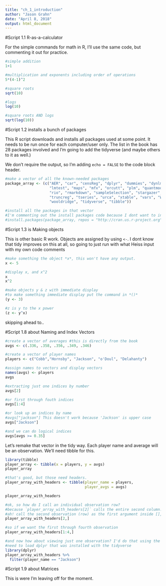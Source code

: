 ```yaml
---
title: "ch_1_introduction"
author: "Jason Grahn"
date: "April 8, 2018"
output: html_document
---
```


#Script 1.1 R-as-a-calculator

For the simple commands for math in R, I'll use the same code, but commenting it out for practice. 
```r
#simple addition
1+1

#multiplication and exponents including order of operations
5*(4-1)^2

#square roots
sqrt(10)

#logs
log(10)

#square roots AND logs
sqrt(log(10))
```

#Script 1.2 installs a bunch of packages

This R script downloads and installs all packages used at some point. It needs to be run once for each computer/user only. The list in the book has 28 packages involved and I'm going to add the tidyverse (and maybe others to it as well.)

We don't require the output, so I'm adding `echo = FALSE` to the code block header.

```r
#make a vector of all the known-needed packages
package_array <- (c("AER", "car", "censReg", "dplyr", "dummies", "dynlm", "effects", "ggplot2",
                    "lmtest", "maps", "mfx", "orcutt", "plm", "quantmod", "sandwich", "quantreg", 
                    "rio", "rmarkdown", "sampleSelection", "stargazer", "survival", "systemfit",
                    "truncreg", "tseries", "urca", "xtable", "vars", "WDI", "xts", "zoo", 
                    "wooldridge", "tidyverse", "tibble"))

#install all the packages in that vector
#I'm commenting out the install packages code because I dont want to install these packages everytime I knit this file!
#install.packages(package_array, repos = "http://cran.us.r-project.org")
```


#Script 1.3 is Making objects

This is other basic R work. Objects are assigned by using `<-`. I dont know that tidy improves on this at all, so going to just run with what Heiss input with my own code comments

```r
#make something the object *x*, this won't have any output.
x <- 5

#display x, and x^2
x
x^2

#make objects y & z with immediate display
#to make something immediate display put the command in *()*
(y <- 3)

#z is y to the x power
(z <- y^x)

```

skipping ahead to..

#Script 1.8 about Naming and Index Vectors

```r
#create a vector of averages #this is directly from the book
avgs <- c(.336, .358, .356, .349, .346)

#create a vector of player names
players <- c("Cobb","Hornsby", "Jackson", "o'Doul", "Delahanty")

#assign names to vectors and display vectors
names(avgs) <- players
avgs

#extracting just one indices by number
avgs[2]

#or first through fouth indices
avgs[1:4]

#or look up an indices by name
#avgs["jackson"] This doesn't work because 'Jackson' is upper case
avgs["Jackson"]

#and we can do logical indices
avgs[avgs >= 0.35]
```


Let's remake that vector in the tidy way. Each player name and average will be an observation. We'll need tibble for this.

```r
library(tibble)
player_array <- tibble(x = players, y = avgs)
player_array

#that's good, but those need headers. 
player_array_with_headers <- tibble(player_name = players, 
                                    player_avgs = avgs)

player_array_with_headers

#ok, so how do I call an individual observation row?  
#because `player_array_with_headers[2]` calls the entire second column...
#ah! call the second observation (row) as the first argument inside [], with nothing as the second argument. 
player_array_with_headers[2,]

#so if we want the first through fourth observation
player_array_with_headers[1:4,]

#and now how about viewing just one observation? I'd do that using the pipe and a dplyr filter
#need to load dplyr that was installed with the tidyverse
library(dplyr)
player_array_with_headers %>% 
  filter(player_name == "Jackson")
```

#Script 1.9 about Matrices

This is were I'm leaving off for the moment. 

```r

```
